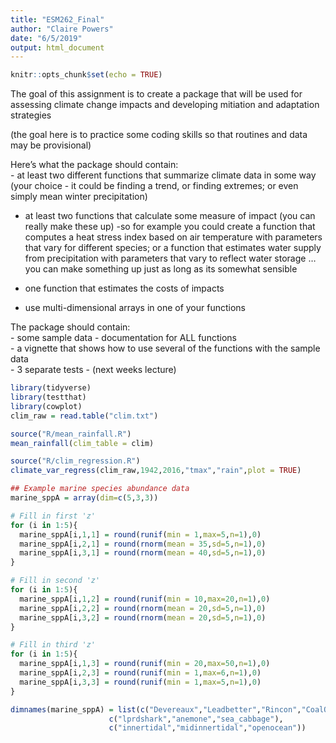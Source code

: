 ```yaml
---
title: "ESM262_Final"
author: "Claire Powers"
date: "6/5/2019"
output: html_document
---
```


```r
knitr::opts_chunk$set(echo = TRUE)
```

The goal of this assignment is to create a package that will be used for assessing climate change impacts and developing mitiation and adaptation strategies

(the goal here is to practice some coding skills so that routines and data may be provisional)

Here’s what the package should contain:  
- at least two different functions that summarize climate data in some way (your choice - it could be finding a trend, or finding extremes; or even simply mean winter precipitation)     

- at least two functions that calculate some measure of impact (you can really make these up) -so for example you could create a function that computes a heat stress index based on air temperature with parameters that vary for different species; or a function that estimates water supply from precipitation with parameters that vary to reflect water storage …you can make something up just as long as its somewhat sensible  

- one function that estimates the costs of impacts  
- use multi-dimensional arrays in one of your functions  

The package should contain:  
- some sample data
- documentation for ALL functions  
- a vignette that shows how to use several of the functions with the sample data  
- 3 separate tests - (next weeks lecture)  

```r
library(tidyverse)
library(testthat)
library(cowplot)
clim_raw = read.table("clim.txt")

source("R/mean_rainfall.R")
mean_rainfall(clim_table = clim)

source("R/clim_regression.R")
climate_var_regress(clim_raw,1942,2016,"tmax","rain",plot = TRUE)
```

```r

## Example marine species abundance data
marine_sppA = array(dim=c(5,3,3))

# Fill in first 'z'
for (i in 1:5){
  marine_sppA[i,1,1] = round(runif(min = 1,max=5,n=1),0)
  marine_sppA[i,2,1] = round(rnorm(mean = 35,sd=5,n=1),0)
  marine_sppA[i,3,1] = round(rnorm(mean = 40,sd=5,n=1),0)
}

# Fill in second 'z'
for (i in 1:5){
  marine_sppA[i,1,2] = round(runif(min = 10,max=20,n=1),0)
  marine_sppA[i,2,2] = round(rnorm(mean = 20,sd=5,n=1),0)
  marine_sppA[i,3,2] = round(rnorm(mean = 20,sd=5,n=1),0)
}

# Fill in third 'z'
for (i in 1:5){
  marine_sppA[i,1,3] = round(runif(min = 20,max=50,n=1),0)
  marine_sppA[i,2,3] = round(runif(min = 1,max=6,n=1),0)
  marine_sppA[i,3,3] = round(runif(min = 1,max=5,n=1),0)
}

dimnames(marine_sppA) = list(c("Devereaux","Leadbetter","Rincon","CoalOil","CampusPoint"), 
                      c("lprdshark","anemone","sea_cabbage"),
                      c("innertidal","midinnertidal","openocean"))

```

